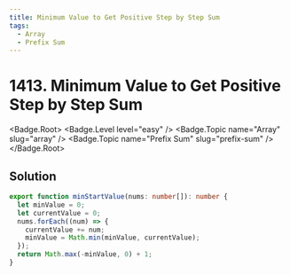 ```yaml
---
title: Minimum Value to Get Positive Step by Step Sum
tags:
  - Array
  - Prefix Sum
---
```


# 1413. Minimum Value to Get Positive Step by Step Sum

<Badge.Root>
  <Badge.Level level="easy" />
  <Badge.Topic name="Array" slug="array" />
  <Badge.Topic name="Prefix Sum" slug="prefix-sum" />
</Badge.Root>

## Solution

```typescript filename="solution.ts" copy
export function minStartValue(nums: number[]): number {
  let minValue = 0;
  let currentValue = 0;
  nums.forEach((num) => {
    currentValue += num;
    minValue = Math.min(minValue, currentValue);
  });
  return Math.max(-minValue, 0) + 1;
}
```

<ProblemLink
  codingSite="leetcode"
  href="https://leetcode.com/problems/minimum-value-to-get-positive-step-by-step-sum"
  title="Minimum Value to Get Positive Step by Step Sum"
/>

